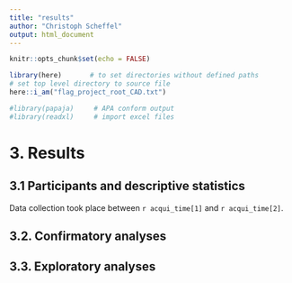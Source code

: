 ```yaml
---
title: "results"
author: "Christoph Scheffel"
output: html_document
---
```


```r
knitr::opts_chunk$set(echo = FALSE)

library(here)       # to set directories without defined paths
# set top level directory to source file
here::i_am("flag_project_root_CAD.txt")

#library(papaja)     # APA conform output
#library(readxl)     # import excel files
```

# 3. Results

## 3.1 Participants and descriptive statistics

Data collection took place between `r acqui_time[1]` and `r acqui_time[2]`.

## 3.2. Confirmatory analyses

## 3.3. Exploratory analyses